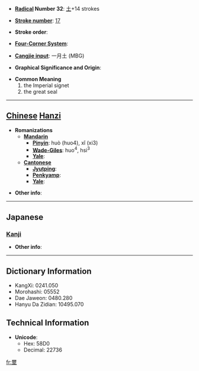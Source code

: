 * '''[[Wiktionary:Chinese radical index| Radical]] Number 32''': [[Wiktionary:Chinese radical index 土|土]]+14 strokes

* '''[[Wiktionary:Chinese total strokes index|Stroke number]]''': [[Wiktionary:Chinese total strokes index 17|17]]

* '''Stroke order''': 

* '''[[Wiktionary:Chinese four corner index|Four-Corner System]]''': 

* '''[[Wiktionary:Chinese Cangjie index|Cangjie input]]''': 一月土 (MBG)

* '''Graphical Significance and Origin''': 

* '''Common Meaning'''
*#the Imperial signet
*# the great seal


----

== [[Chinese]] [[Hanzi]] ==

* '''Romanizations'''
** '''[[Mandarin]]'''
*** '''[[Pinyin]]''': huò (huo4), xǐ (xi3)
*** '''[[Wade-Giles]]''': huo<sup>4</sup>, hsi<sup>3</sup>
*** '''[[Yale]]''': 
** '''[[Cantonese]]'''
*** '''[[Jyutping]]''':
*** '''[[Penkyamp]]''': 
*** '''[[Yale]]''': 

* '''Other info''': 

----

==Japanese==
===[[Kanji]]===
{{kanji|on readings=[[し]] (shi), [[じ]] (ji)
|kun readings=
}}

* '''Other info''':  

----

== Dictionary Information ==

* KangXi: 0241.050
* Morohashi: 05552
* Dae Jaweon: 0480.280
* Hanyu Da Zidian: 10495.070

== Technical Information ==

* '''Unicode''':
** Hex: 58D0
** Decimal: 22736

[[fr:壐]]